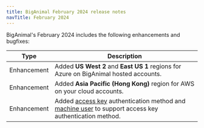 ```yaml
---
title: BigAnimal February 2024 release notes
navTitle: February 2024
---
```


BigAnimal's February 2024 includes the following enhancements and bugfixes:

| Type | Description |
|------|-------------|
| Enhancement | Added **US West 2** and **East US 1** regions for Azure on BigAnimal hosted accounts. |
| Enhancement | Added **Asia Pacific (Hong Kong)** region for AWS on your cloud accounts. |
| Enhancement | Added [access key](../reference/access_key) authentication method and [machine user](../administering_cluster/01_portal_access.mdx/#machine-users) to support access key authentication method. |
